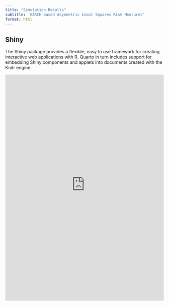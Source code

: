 ```yaml
---
title: "Simulation Results"
subtitle: 'GARCH-based Asymmetric Least Squares Risk Measures' 
format: html
---
```


## Shiny

The Shiny package provides a flexible, easy to use framework for creating interactive web applications with R. Quarto in turn includes support for embedding Shiny components and applets into documents created with the Knitr engine.


```{=html}
 <iframe id="example1" src="https://victorhenriques.shinyapps.io/Dash/" style="border: none; width: 100%; height: 720px"></iframe>
```

